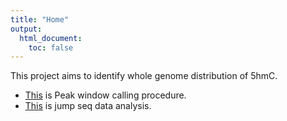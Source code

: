 ```yaml
---
title: "Home"
output:
  html_document:
    toc: false
---
```


This project aims to identify whole genome distribution of 5hmC.  

*  [This](PeakCalling-procedure.html) is Peak window calling procedure. 
* [This](JumpSeq-analysis.html) is jump seq data analysis. 
